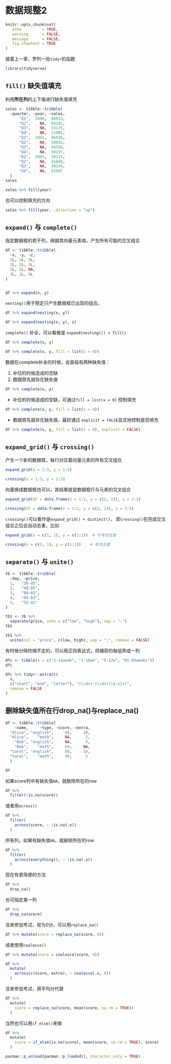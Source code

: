 # 数据规整2 {#tidyverse-tidyr2}

```r
knitr::opts_chunk$set(
   echo         = TRUE, 
   warning      = FALSE, 
   message      = FALSE,
   fig.showtext = TRUE
)
```

接着上一章，罗列一些`tidyr`的函数

```r
library(tidyverse)
```


## `fill()` 缺失值填充

利用**所在列**的上下值进行缺失值填充
```r
sales <- tibble::tribble(
  ~quarter, ~year, ~sales,
      "Q1",  2000,  66013,
      "Q2",    NA,  69182,
      "Q3",    NA,  53175,
      "Q4",    NA,  21001,
      "Q1",  2001,  46036,
      "Q2",    NA,  58842,
      "Q3",    NA,  44568,
      "Q4",    NA,  50197,
      "Q1",  2002,  39113,
      "Q2",    NA,  41668,
      "Q3",    NA,  30144,
      "Q4",    NA,  52897
  )
sales
```


```r
sales %>% fill(year)
```
也可以控制填充的方向
```r
sales %>% fill(year, .direction = "up")
```


## `expand()` 与 `complete()` 

指定数据框的若干列，根据其向量元素值，产生所有可能的交叉组合
```r
df <- tibble::tribble(
  ~x, ~y, ~z,
  1L, 1L, 4L,
  1L, 2L, 5L,
  2L, 1L, NA,
  3L, 2L, 6L
)


df %>% expand(x, y)
```

`nesting()`用于限定只产生数据框已出现的组合。
```r
df %>% expand(nesting(x, y))
```


```r
df %>% expand(nesting(x, y), z)
```

 


`complete()` 补全，可以看做是 `expand(nesting()) + fill()`

```r
df %>% complete(x, y)
```


```r
df %>% complete(x, y, fill = list(z = 0))
```


数据在complete补全的时候，会面临有两种缺失值：

1. 补位的时候造成的空缺
2. 数据原先就存在缺失值

```r
df %>% complete(x, y)
```

- 补位的时候造成的空缺，可通过`fill = list(x = 0)` 控制填充

```r
df %>% complete(x, y, fill = list(z = 0))
```


- 数据原先就存在缺失值，最好通过 `explicit = FALSE`显式地控制是否填充

```r
df %>% complete(x, y, fill = list(z = 0), explicit = FALSE)
```





## `expand_grid()` 与 `crossing()`
产生一个新的数据框，每行对应着向量元素的所有交叉组合
```r
expand_grid(x = 1:3, y = 1:2)
```


```r
crossing(x = 1:3, y = 1:2)
```

向量换成数据框也可以，其结果就是数据框行与元素的交叉组合
```r
expand_grid(df = data.frame(x = 1:2, y = c(2, 1)), z = 1:3)
```


```r
crossing(df = data.frame(x = 1:2, y = c(2, 1)), z = 1:3)
```

`crossing()`可以看作是`expand_grid() + distinct()`， 即`crossing()`在完成交叉组合之后会自动去重，比如

```r
expand_grid(x = c(1, 1), y = c(1:2))  # 不考虑去重
```


```r
crossing(x = c(1, 1), y = c(1:2))    # 考虑去重 
```



## `separate()` 与 `unite()`

```r
tb <- tibble::tribble(
  ~day, ~price,
  1,   "30-45",
  2,   "40-95",
  3,   "89-65",
  4,   "45-63",
  5,   "52-42"
)
```

```r
tb1 <- tb %>%
  separate(price, into = c("low", "high"), sep = "-")
tb1
```


```r
tb1 %>%
  unite(col = "price", c(low, high), sep = ":", remove = FALSE)
```



有时候分隔符搞不定的，可以用正则表达式，将捕获的每组弄成一列
```r
dfc <- tibble(x = c("1-12week", "1-10wk", "5-12w", "01-05weeks"))
dfc
```


```r
dfc %>% tidyr::extract(
  x,
  c("start", "end", "letter"), "(\\d+)-(\\d+)([a-z]+)",
  remove = FALSE
)
```






## 删除缺失值所在行drop_na()与replace_na() 

```r
df <- tibble::tribble(
    ~name,     ~type, ~score, ~extra,
  "Alice", "english",     80,     10,
  "Alice",    "math",     NA,      5,
    "Bob", "english",     NA,      9,
    "Bob",    "math",     69,     NA,
  "Carol", "english",     80,     10,
  "Carol",    "math",     90,      5
  )

df
```

如果score列中有缺失值`NA`，就删除所在的row
```r
df %>%
  filter(!is.na(score))
```

或者用`across()`
```r
df %>%
  filter(
    across(score, ~ !is.na(.x))
  )
```


所有列，如果有缺失值`NA`，就删除所在的row
```r
df %>%
  filter(
    across(everything(), ~ !is.na(.x))
  )
```



现在有更简便的方法
```r
df %>%
  drop_na()
```

也可指定某一列
```r
df %>%
  drop_na(score)
```


没来参加考试，视为0分，可以用`replace_na()`
```r
df %>% mutate(score = replace_na(score, 0))
```

或者使用`coalesce()`

```r
df %>% mutate(score = coalesce(score, 0))
```


```r
df %>%
  mutate(
    across(c(score, extra), ~ coalesce(.x, 0))
  )
```



没来参加考试，用平均分代替
```r
df %>%
  mutate(
    score = replace_na(score, mean(score, na.rm = TRUE))
  )
```

当然也可以用`if_else()`来做

```r
df %>%
  mutate(
    score = if_else(is.na(score), mean(score, na.rm = TRUE), score)
  )
```



```r
pacman::p_unload(pacman::p_loaded(), character.only = TRUE)
```
